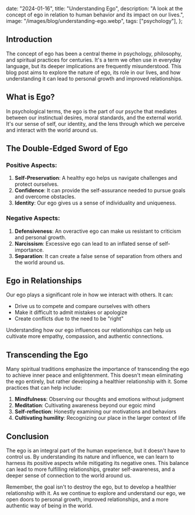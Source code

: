   date: "2024-01-16",
  title: "Understanding Ego",
  description:
    "A look at the concept of ego in relation to human behavior and its impact on our lives.",
  image:
    "/images/blog/understanding-ego.webp",
  tags: ["psychology"],
};



## Introduction

The concept of ego has been a central theme in psychology, philosophy, and spiritual practices for centuries. 
It's a term we often use in everyday language, but its deeper implications are frequently misunderstood. This 
blog post aims to explore the nature of ego, its role in our lives, and how understanding it can lead to personal 
growth and improved relationships.

## What is Ego?

In psychological terms, the ego is the part of our psyche that mediates between our instinctual desires, 
moral standards, and the external world. It's our sense of self, our identity, and the lens through which 
we perceive and interact with the world around us.

## The Double-Edged Sword of Ego

### Positive Aspects:
1. **Self-Preservation**: A healthy ego helps us navigate challenges and protect ourselves.
2. **Confidence**: It can provide the self-assurance needed to pursue goals and overcome obstacles.
3. **Identity**: Our ego gives us a sense of individuality and uniqueness.

### Negative Aspects:
1. **Defensiveness**: An overactive ego can make us resistant to criticism and personal growth.
2. **Narcissism**: Excessive ego can lead to an inflated sense of self-importance.
3. **Separation**: It can create a false sense of separation from others and the world around us.

## Ego in Relationships

Our ego plays a significant role in how we interact with others. It can:
- Drive us to compete and compare ourselves with others
- Make it difficult to admit mistakes or apologize
- Create conflicts due to the need to be "right"

Understanding how our ego influences our relationships can help us cultivate more empathy, compassion, and authentic connections.

## Transcending the Ego

Many spiritual traditions emphasize the importance of transcending the ego to achieve inner peace and enlightenment. This doesn't mean eliminating the ego entirely, but rather developing a healthier relationship with it. Some practices that can help include:

1. **Mindfulness**: Observing our thoughts and emotions without judgment
2. **Meditation**: Cultivating awareness beyond our egoic mind
3. **Self-reflection**: Honestly examining our motivations and behaviors
4. **Cultivating humility**: Recognizing our place in the larger context of life

## Conclusion

The ego is an integral part of the human experience, but it doesn't have to control us. By understanding its nature and influence, we can learn to harness its positive aspects while mitigating its negative ones. This balance can lead to more fulfilling relationships, greater self-awareness, and a deeper sense of connection to the world around us.

Remember, the goal isn't to destroy the ego, but to develop a healthier relationship with it. As we continue to explore and understand our ego, we open doors to personal growth, improved relationships, and a more authentic way of being in the world.
